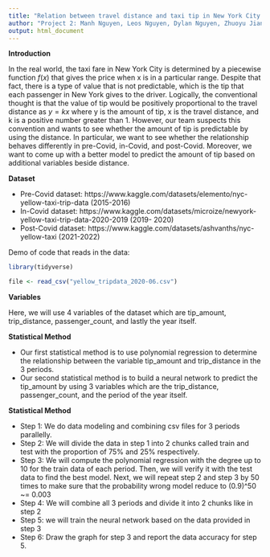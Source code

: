 ---
title: "Relation between travel distance and taxi tip in New York City proposal"
author: "Project 2: Manh Nguyen, Leos Nguyen, Dylan Nguyen, Zhuoyu Jiang"
output: html_document
---

**Introduction**

In the real world, the taxi fare in New York City is determined by a piecewise function $f(x)$ that gives the price when x is in a particular range. Despite that fact, there is a type of value that is not predictable, which is the tip that each passenger in New York gives to the driver. Logically, the conventional thought is that the value of tip would be positively proportional to the travel distance as $y = kx$ where y is the amount of tip, x is the travel distance, and k is a positive number greater than 1. However, our team suspects this convention and wants to see whether the amount of tip is predictable by using the distance. In particular, we want to see whether the relationship behaves differently in pre-Covid, in-Covid, and post-Covid. Moreover, we want to come up with a better model to predict the amount of tip based on additional variables beside distance. 

**Dataset**

  - Pre-Covid dataset: https://www.kaggle.com/datasets/elemento/nyc-yellow-taxi-trip-data (2015-2016)
  - In-Covid dataset: https://www.kaggle.com/datasets/microize/newyork-yellow-taxi-trip-data-2020-2019 (2019- 2020)
  - Post-Covid dataset: https://www.kaggle.com/datasets/ashvanths/nyc-yellow-taxi (2021-2022)

Demo of code that reads in the data: 

```{r setup, include=FALSE}
library(tidyverse)
```


```{r}
file <- read_csv("yellow_tripdata_2020-06.csv")
```

**Variables**

  Here, we will use 4 variables of the dataset which are tip_amount, trip_distance, passenger_count, and lastly the year itself. 
    
**Statistical Method**

  - Our first statistical method is to use polynomial regression to determine the relationship between the variable tip_amount and trip_distance in the 3 periods.
  - Our second statistical method is to build a neural network to predict the tip_amount by using 3 variables which are the trip_distance, passenger_count, and the period of the year itself.

**Statistical Method**

  - Step 1: We do data modeling and combining csv files for 3 periods parallelly.
  - Step 2: We will divide the data in step 1 into 2 chunks called train and test with the proportion of 75% and 25% respectively.
  - Step 3: We will compute the polynomial regression with the degree up to 10 for the train data of each period. Then, we will verify it with the test data to find the best model. Next, we will repeat step 2 and step 3 by 50 times to make sure that the probability wrong model reduce to (0.9)^50 ~= 0.003
  - Step 4: We will combine all 3 periods and divide it into 2 chunks like in step 2
  - Step 5: we will train the neural network based on the data provided in step 3
  - Step 6: Draw the graph for step 3 and report the data accuracy for step 5.
